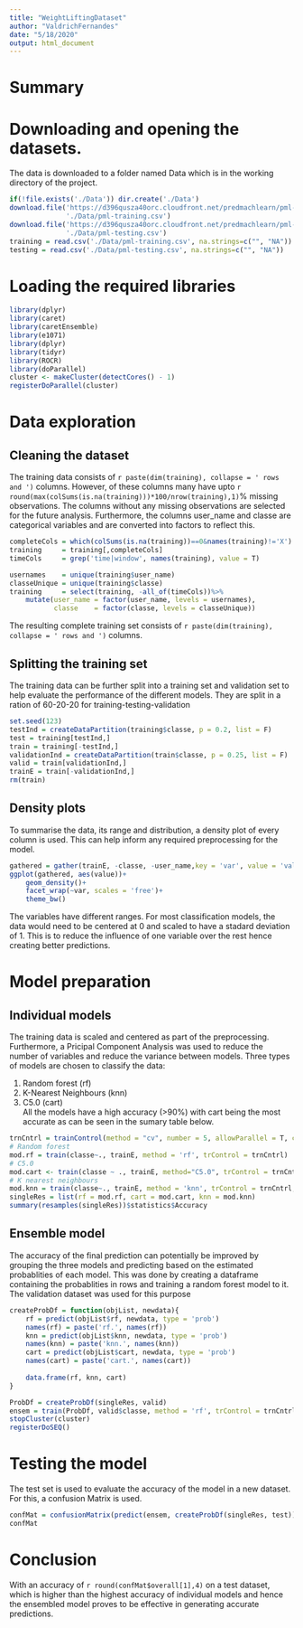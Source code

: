 ```yaml
---
title: "WeightLiftingDataset"
author: "ValdrichFernandes"
date: "5/18/2020"
output: html_document
---
```

# Summary

# Downloading and opening the datasets.
The data is downloaded to a folder named Data which is in the working directory of the project. 
```r
if(!file.exists('./Data')) dir.create('./Data')
download.file('https://d396qusza40orc.cloudfront.net/predmachlearn/pml-training.csv',
              './Data/pml-training.csv')
download.file('https://d396qusza40orc.cloudfront.net/predmachlearn/pml-testing.csv',
              './Data/pml-testing.csv')
training = read.csv('./Data/pml-training.csv', na.strings=c("", "NA"))
testing = read.csv('./Data/pml-testing.csv', na.strings=c("", "NA"))
```

# Loading the required libraries
```r
library(dplyr)
library(caret)
library(caretEnsemble)
library(e1071)
library(dplyr)
library(tidyr)
library(ROCR)
library(doParallel)
cluster <- makeCluster(detectCores() - 1)
registerDoParallel(cluster)
```

# Data exploration

## Cleaning the dataset
The training data consists of `r paste(dim(training), collapse = ' rows and ')` columns. However, of these columns many have upto `r round(max(colSums(is.na(training)))*100/nrow(training),1)`% missing observations. The columns without any missing observations are selected for the future analysis. Furthermore, the columns user_name and classe are categorical variables and are converted into factors to reflect this. 

``` r
completeCols = which(colSums(is.na(training))==0&names(training)!='X')
training     = training[,completeCols]
timeCols     = grep('time|window', names(training), value = T)

usernames    = unique(training$user_name)
classeUnique = unique(training$classe)
training     = select(training, -all_of(timeCols))%>%
    mutate(user_name = factor(user_name, levels = usernames),
           classe    = factor(classe, levels = classeUnique))
```

The resulting complete training set consists of `r paste(dim(training), collapse = ' rows and ')` columns.

## Splitting the training set
The training data can be further split into a training set and validation set to help evaluate the performance of the different models. They are split in a ration of 60-20-20 for training-testing-validation
``` r
set.seed(123)
testInd = createDataPartition(training$classe, p = 0.2, list = F)
test = training[testInd,]
train = training[-testInd,]
validationInd = createDataPartition(train$classe, p = 0.25, list = F)
valid = train[validationInd,]
trainE = train[-validationInd,]
rm(train)
```
## Density plots
To summarise the data, its range and distribution, a density plot of every column is used. This can help inform any required preprocessing for the model.
```r
gathered = gather(trainE, -classe, -user_name,key = 'var', value = 'value')
ggplot(gathered, aes(value))+
    geom_density()+
    facet_wrap(~var, scales = 'free')+
    theme_bw()
```

The variables have different ranges. For most classification models, the data would need to be centered at 0 and scaled to have a stadard deviation of 1. This is to reduce the influence of one variable over the rest hence creating better predictions.

# Model preparation

## Individual models
The training data is scaled and centered as part of the preprocessing. Furthermore, a Pricipal Component Analysis was used to reduce the number of variables and reduce the variance between models. Three types of models are chosen to classify the data:

1. Random forest (rf)
2. K-Nearest Neighbours (knn)
3. C5.0 (cart)
<br>All the models have a high accuracy (>90%) with cart being the most accurate as can be seen in the sumary table below.
```r
trnCntrl = trainControl(method = "cv", number = 5, allowParallel = T, classProbs = T)
# Random forest
mod.rf = train(classe~., trainE, method = 'rf', trControl = trnCntrl)
# C5.0
mod.cart <- train(classe ~ ., trainE, method="C5.0", trControl = trnCntrl)
# K nearest neighbours
mod.knn = train(classe~., trainE, method = 'knn', trControl = trnCntrl, preProcess = c("center","scale"))
singleRes = list(rf = mod.rf, cart = mod.cart, knn = mod.knn)
summary(resamples(singleRes))$statistics$Accuracy
```

## Ensemble model
The accuracy of the final prediction can potentially be improved by grouping the three models and predicting based on the estimated probablities of each model. This was done by creating a dataframe containing the probablities in rows and training a random forest model to it. The validation dataset was used for this purpose
```r
createProbDf = function(objList, newdata){
    rf = predict(objList$rf, newdata, type = 'prob')
    names(rf) = paste('rf.', names(rf))
    knn = predict(objList$knn, newdata, type = 'prob')
    names(knn) = paste('knn.', names(knn))
    cart = predict(objList$cart, newdata, type = 'prob')
    names(cart) = paste('cart.', names(cart))
    
    data.frame(rf, knn, cart)
}

ProbDf = createProbDf(singleRes, valid)
ensem = train(ProbDf, valid$classe, method = 'rf', trControl = trnCntrl)
stopCluster(cluster)
registerDoSEQ()
```

# Testing the model
The test set is used to evaluate the accuracy of the model in a new dataset. For this, a confusion Matrix is used.
```r
confMat = confusionMatrix(predict(ensem, createProbDf(singleRes, test)), test$classe)
confMat
```

# Conclusion
With an accuracy of `r round(confMat$overall[1],4)` on a test dataset, which is higher than the highest accuracy of individual models and hence the ensembled model proves to be effective in generating accurate predictions.